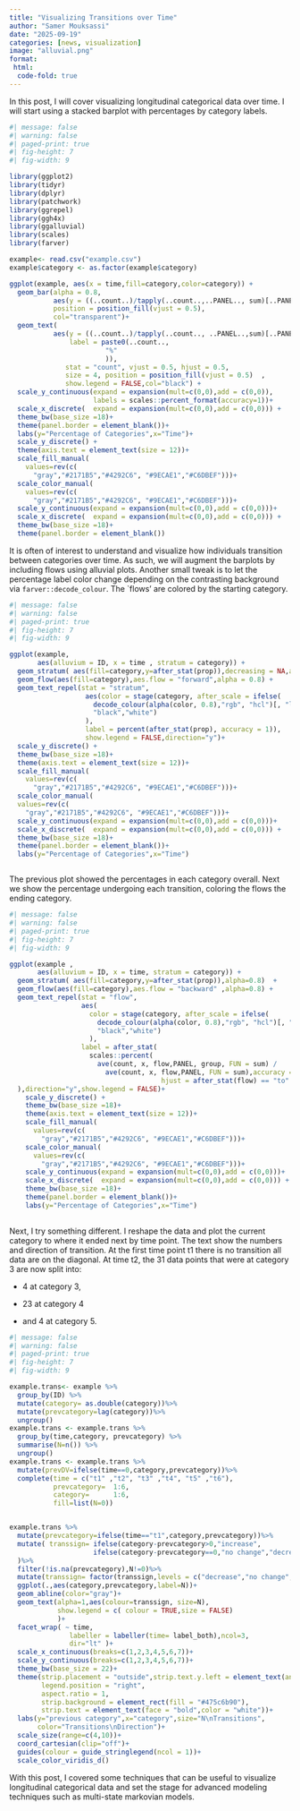 ```yaml
---
title: "Visualizing Transitions over Time"
author: "Samer Mouksassi"
date: "2025-09-19"
categories: [news, visualization]
image: "alluvial.png"
format:
 html:
  code-fold: true
---
```


In this post, I will cover visualizing longitudinal categorical data over time. I will start using a stacked barplot with percentages by category labels.

```r
#| message: false
#| warning: false
#| paged-print: true
#| fig-height: 7
#| fig-width: 9

library(ggplot2)
library(tidyr)
library(dplyr)
library(patchwork)
library(ggrepel)
library(ggh4x)
library(ggalluvial)
library(scales)
library(farver)

example<- read.csv("example.csv")
example$category <- as.factor(example$category)

ggplot(example, aes(x = time,fill=category,color=category)) +
  geom_bar(alpha = 0.8,
           aes(y = ((..count..)/tapply(..count..,..PANEL.., sum)[..PANEL..])),
           position = position_fill(vjust = 0.5),
           col="transparent")+
  geom_text(
           aes(y = ((..count..)/tapply(..count.., ..PANEL..,sum)[..PANEL..]),
               label = paste0(..count..,
                        "%"
                        )),
              stat = "count", vjust = 0.5, hjust = 0.5,
              size = 4, position = position_fill(vjust = 0.5)  ,
              show.legend = FALSE,col="black") +
  scale_y_continuous(expand = expansion(mult=c(0,0),add = c(0,0)),
                     labels = scales::percent_format(accuracy=1))+
  scale_x_discrete(  expand = expansion(mult=c(0,0),add = c(0,0))) +
  theme_bw(base_size =18)+
  theme(panel.border = element_blank())+
  labs(y="Percentage of Categories",x="Time")+
  scale_y_discrete() +
  theme(axis.text = element_text(size = 12))+
  scale_fill_manual(
    values=rev(c(
      "gray","#2171B5","#4292C6", "#9ECAE1","#C6DBEF")))+
  scale_color_manual(
    values=rev(c(
      "gray","#2171B5","#4292C6", "#9ECAE1","#C6DBEF")))+
  scale_y_continuous(expand = expansion(mult=c(0,0),add = c(0,0)))+
  scale_x_discrete(  expand = expansion(mult=c(0,0),add = c(0,0))) +
  theme_bw(base_size =18)+
  theme(panel.border = element_blank())

```

It is often of interest to understand and visualize how individuals transition between categories over time. As such, we will augment the barplots by including flows using alluvial plots. Another small tweak is to let the percentage label color change depending on the contrasting background via `farver::decode_colour`. The \`flows' are colored by the starting category.

```r
#| message: false
#| warning: false
#| paged-print: true
#| fig-height: 7
#| fig-width: 9

ggplot(example, 
       aes(alluvium = ID, x = time , stratum = category)) + 
  geom_stratum( aes(fill=category,y=after_stat(prop)),decreasing = NA,alpha=0.8)  + 
  geom_flow(aes(fill=category),aes.flow = "forward",alpha = 0.8) +
  geom_text_repel(stat = "stratum",
                   aes(color = stage(category, after_scale = ifelse(
                     decode_colour(alpha(color, 0.8),"rgb", "hcl")[, "l"] > 50,
                     "black","white")
                   ),
                   label = percent(after_stat(prop), accuracy = 1)),
                   show.legend = FALSE,direction="y")+
  scale_y_discrete() +
  theme_bw(base_size =18)+
  theme(axis.text = element_text(size = 12))+
  scale_fill_manual(
    values=rev(c(
      "gray","#2171B5","#4292C6", "#9ECAE1","#C6DBEF")))+
  scale_color_manual(
  values=rev(c(
    "gray","#2171B5","#4292C6", "#9ECAE1","#C6DBEF")))+
  scale_y_continuous(expand = expansion(mult=c(0,0),add = c(0,0)))+
  scale_x_discrete(  expand = expansion(mult=c(0,0),add = c(0,0))) +
  theme_bw(base_size =18)+
  theme(panel.border = element_blank())+
  labs(y="Percentage of Categories",x="Time")



```

The previous plot showed the percentages in each category overall. Next we show the percentage undergoing each transition, coloring the flows the ending category.

```r
#| message: false
#| warning: false
#| paged-print: true
#| fig-height: 7
#| fig-width: 9

ggplot(example , 
       aes(alluvium = ID, x = time, stratum = category)) + 
  geom_stratum( aes(fill=category,y=after_stat(prop)),alpha=0.8)  + 
  geom_flow(aes(fill=category),aes.flow = "backward" ,alpha=0.8) +
  geom_text_repel(stat = "flow",
                  aes(
                    color = stage(category, after_scale = ifelse(
                      decode_colour(alpha(color, 0.8),"rgb", "hcl")[, "l"] > 50,
                      "black","white")
                    ),
                  label = after_stat(
                    scales::percent(
                      ave(count, x, flow,PANEL, group, FUN = sum) /
                        ave(count, x, flow,PANEL, FUN = sum),accuracy = 1) ),
                                      hjust = after_stat(flow) == "to" 
  ),direction="y",show.legend = FALSE)+
    scale_y_discrete() +
    theme_bw(base_size =18)+
    theme(axis.text = element_text(size = 12))+
    scale_fill_manual(
      values=rev(c(
        "gray","#2171B5","#4292C6", "#9ECAE1","#C6DBEF")))+
    scale_color_manual(
      values=rev(c(
        "gray","#2171B5","#4292C6", "#9ECAE1","#C6DBEF")))+
    scale_y_continuous(expand = expansion(mult=c(0,0),add = c(0,0)))+
    scale_x_discrete(  expand = expansion(mult=c(0,0),add = c(0,0))) +
    theme_bw(base_size =18)+
    theme(panel.border = element_blank())+
    labs(y="Percentage of Categories",x="Time")
  

```

Next, I try something different. I reshape the data and plot the current category to where it ended next by time point. The text show the numbers and direction of transition. At the first time point t1 there is no transition all data are on the diagonal. At time t2, the 31 data points that were at category 3 are now split into:

-   4 at category 3,

-    23 at category 4

-    and 4 at category 5.

```r
#| message: false
#| warning: false
#| paged-print: true
#| fig-height: 7
#| fig-width: 9

example.trans<- example %>% 
  group_by(ID) %>% 
  mutate(category= as.double(category))%>% 
  mutate(prevcategory=lag(category))%>% 
  ungroup()
example.trans <- example.trans %>% 
  group_by(time,category, prevcategory) %>%  
  summarise(N=n()) %>% 
  ungroup()
example.trans <- example.trans %>% 
  mutate(prevDV=ifelse(time==0,category,prevcategory))%>% 
  complete(time = c("t1" ,"t2", "t3" ,"t4", "t5" ,"t6"),
           prevcategory=  1:6,
           category=      1:6,
           fill=list(N=0))


example.trans %>% 
  mutate(prevcategory=ifelse(time=="t1",category,prevcategory))%>% 
  mutate( transsign= ifelse(category-prevcategory>0,"increase",
                     ifelse(category-prevcategory==0,"no change","decrease"))
  )%>% 
  filter(!is.na(prevcategory),N!=0)%>% 
  mutate(transsign= factor(transsign,levels = c("decrease","no change","increase")))%>% 
  ggplot(.,aes(category,prevcategory,label=N))+
  geom_abline(color="gray")+
  geom_text(alpha=1,aes(colour=transsign, size=N),
            show.legend = c( colour = TRUE,size = FALSE) 
            )+
  facet_wrap( ~ time,
               labeller = labeller(time= label_both),ncol=3,
               dir="lt" )+
  scale_x_continuous(breaks=c(1,2,3,4,5,6,7))+
  scale_y_continuous(breaks=c(1,2,3,4,5,6,7))+
  theme_bw(base_size = 22)+
  theme(strip.placement = "outside",strip.text.y.left = element_text(angle=0),
        legend.position = "right",
        aspect.ratio = 1,
        strip.background = element_rect(fill = "#475c6b90"), 
        strip.text = element_text(face = "bold",color = "white"))+
  labs(y="previous category",x="category",size="N\nTransitions",
       color="Transitions\nDirection")+
  scale_size(range=c(4,10))+
  coord_cartesian(clip="off")+ 
  guides(colour = guide_stringlegend(ncol = 1))+
  scale_color_viridis_d()

```

With this post, I covered some techniques that can be useful to visualize longitudinal categorical data and set the stage for advanced modeling techniques such as multi-state markovian models.

